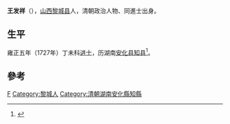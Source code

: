 {{Otheruses|other=名为王发祥的其他人物|王发祥}}

'''王发祥'''（{{bd|?||?|}}），[[山西|山西]][[黎城县|黎城县]]人，清朝政治人物、同進士出身。

== 生平 ==
雍正五年（1727年）丁未科[[进士|进士]]，历湖南[[安化县|安化县]][[知县|知县]]<ref>{{cite news|author=长治市地方志办公室|title=黎城县进士名录|url=http://www.dfz.changzhi.gov.cn/960rn.jsp?urltype=news.NewsContentUrl&wbnewsid=232151&wbtreeid=21514|accessdate=2013-08-14|newspaper=长治市地方志办公室|deadurl=yes|archiveurl=https://web.archive.org/web/20130818212726/http://www.dfz.changzhi.gov.cn/960rn.jsp?urltype=news.NewsContentUrl&wbnewsid=232151&wbtreeid=21514|archivedate=2013年8月18日|df=}}</ref>。

==參考==
{{reflist}}

{{雍正五年丁未科殿試金榜}}

{{Authority control}}

{{DEFAULTSORT:Wang王}}
[[Category:王姓|F]]
[[Category:黎城人|Category:黎城人]]
[[Category:清朝湖南安化縣知縣|Category:清朝湖南安化縣知縣]]


{{清朝人物小作品}}